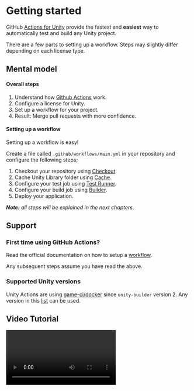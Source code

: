 
# Getting started

GitHub [Actions for Unity](https://github.com/game-ci/unity-actions) provide the fastest and
**easiest** way to automatically test and build any Unity project.

There are a few parts to setting up a workflow. Steps may slightly differ depending on each license
type.

## Mental model

#### Overall steps

1. Understand how [Github Actions](https://docs.github.com/en/actions) work.
2. Configure a license for Unity.
3. Set up a workflow for your project.
4. Result: Merge pull requests with more confidence.

#### Setting up a workflow

Setting up a workflow is easy!

Create a file called `.github/workflows/main.yml` in your repository and configure the following
steps;

1. Checkout your repository using [Checkout](https://github.com/marketplace/actions/checkout).
2. Cache Unity Library folder using [Cache](https://github.com/marketplace/actions/cache).
3. Configure your test job using
   [Test Runner](https://github.com/marketplace/actions/unity-test-runner).
4. Configure your build job using [Builder](https://github.com/marketplace/actions/unity-builder).
5. Deploy your application.

_**Note:** all steps will be explained in the next chapters._

## Support

### First time using GitHub Actions?

Read the official documentation on how to setup a
[workflow](https://help.github.com/en/actions/automating-your-workflow-with-github-actions/configuring-a-workflow).

Any subsequent steps assume you have read the above.

### Supported Unity versions

Unity Actions are using [game-ci/docker](https://github.com/game-ci/docker/) since `unity-builder`
version 2. Any version in this [list](/docs/docker/versions) can be used.

## Video Tutorial

<Video url="https://www.youtube-nocookie.com/embed/M2BZr02uai0" />

## Workflow examples

Below are workflow examples displaying various levels of complexity.

It is **recommended** to start from the
[Simple Example](/docs/github/getting-started#simple-example) and work your way down the page.

### Simple example

This example tests your project then builds it for a single target (WebGL in this case).

This example assumes that your Unity project is in the root of your repository.

```yaml
name: Actions 😎

on: [push, pull_request]

jobs:
  build:
    name: Build my project ✨
    runs-on: ubuntu-latest
    steps:
      # Checkout
      - name: Checkout repository
        uses: actions/checkout@v3
        with:
          lfs: true

      # Cache
      - uses: actions/cache@v3
        with:
          path: Library
          key: Library-${{ hashFiles('Assets/**', 'Packages/**', 'ProjectSettings/**') }}
          restore-keys: |
            Library-

      # Test
      - name: Run tests
        uses: game-ci/unity-test-runner@v2
        env:
          UNITY_LICENSE: ${{ secrets.UNITY_LICENSE }}
        with:
          githubToken: ${{ secrets.GITHUB_TOKEN }}

      # Build
      - name: Build project
        uses: game-ci/unity-builder@v2
        env:
          UNITY_LICENSE: ${{ secrets.UNITY_LICENSE }}
          UNITY_EMAIL: ${{ secrets.UNITY_EMAIL }}
          UNITY_PASSWORD: ${{ secrets.UNITY_PASSWORD }}
        with:
          targetPlatform: WebGL

      # Output
      - uses: actions/upload-artifact@v4
        with:
          name: Build
          path: build
```

### Simple example with Git LFS

If you are using GitHub's git-lfs hosting service to store your large binary assets, you will want
to cache them to avoid consuming massive amounts of bandwidth. The extra steps in this example try
to restore your git-lfs assets from a cache before doing a git lfs pull.

```yaml
name: Actions 😎

on: [push, pull_request]

jobs:
  build:
    name: Build my project ✨
    runs-on: ubuntu-latest
    steps:
      # Checkout (without LFS)
      - name: Checkout repository
        uses: actions/checkout@v3

      # Git LFS
      - name: Create LFS file list
        run: git lfs ls-files -l | cut -d' ' -f1 | sort > .lfs-assets-id

      - name: Restore LFS cache
        uses: actions/cache@v3
        id: lfs-cache
        with:
          path: .git/lfs
          key: ${{ runner.os }}-lfs-${{ hashFiles('.lfs-assets-id') }}

      - name: Git LFS Pull
        run: |
          git lfs pull
          git add .
          git reset --hard

      # Cache
      - uses: actions/cache@v3
        with:
          path: Library
          key: Library-${{ hashFiles('Assets/**', 'Packages/**', 'ProjectSettings/**') }}
          restore-keys: |
            Library-

      # Test
      - name: Run tests
        uses: game-ci/unity-test-runner@v2
        env:
          UNITY_LICENSE: ${{ secrets.UNITY_LICENSE }}
        with:
          githubToken: ${{ secrets.GITHUB_TOKEN }}

      # Build
      - name: Build project
        uses: game-ci/unity-builder@v2
        env:
          UNITY_LICENSE: ${{ secrets.UNITY_LICENSE }}
          UNITY_EMAIL: ${{ secrets.UNITY_EMAIL }}
          UNITY_PASSWORD: ${{ secrets.UNITY_PASSWORD }}
        with:
          targetPlatform: WebGL

      # Output
      - uses: actions/upload-artifact@v4
        with:
          name: Build
          path: build
```

### Advanced IL2CPP example

This example leverages the powerful Github Actions construct called a
[matrix](https://docs.github.com/en/actions/using-workflows/workflow-syntax-for-github-actions#jobsjob_idstrategy)
to test and build for multiple versions of Unity and several target platforms in parallel.

IL2CPP builds require the base operating system to match the build target.

Below is an example to build for all supported platforms with the IL2CPP scripting backend enabled
in the project settings.

> **Note: Tests are currently only compatible on Linux hosts.**

```yaml
name: Actions 😎

on: [push, pull_request]

jobs:
  buildAndTestForLinuxBasedPlatforms:
    name: Build for ${{ matrix.targetPlatform }}
    runs-on: ubuntu-latest
    strategy:
      fail-fast: false
      matrix:
        projectPath:
          - test-project
        unityVersion:
          - 2019.4.1f1
          - 2020.2.1f1
        targetPlatform:
          - StandaloneLinux64 # Build a Linux 64-bit standalone.
          - iOS # Build an iOS player.
          - Android # Build an Android player.
          - WebGL # WebGL.
    steps:
      - uses: actions/checkout@v3
        with:
          fetch-depth: 0
          lfs: true
      - uses: actions/cache@v3
        with:
          path: ${{ matrix.projectPath }}/Library
          key:
            Library-${{ matrix.projectPath }}-${{ matrix.targetPlatform }}-${{
            hashFiles(matrix.projectPath) }}
          restore-keys: |
            Library-${{ matrix.projectPath }}-${{ matrix.targetPlatform }}-
            Library-${{ matrix.projectPath }}-
            Library-
      - uses: game-ci/unity-test-runner@v2
        id: testRunner
        env:
          UNITY_LICENSE: ${{ secrets.UNITY_LICENSE }}
        with:
          projectPath: ${{ matrix.projectPath }}
          unityVersion: ${{ matrix.unityVersion }}
          githubToken: ${{ secrets.GITHUB_TOKEN }}
      - uses: actions/upload-artifact@v4
        if: always()
        with:
          name: Test results (all modes)
          path: ${{ steps.testRunner.outputs.artifactsPath }}
      - if: matrix.targetPlatform == 'Android'
        uses: jlumbroso/free-disk-space@v1.2.0
      - uses: game-ci/unity-builder@v2
        env:
          UNITY_LICENSE: ${{ secrets.UNITY_LICENSE }}
          UNITY_EMAIL: ${{ secrets.UNITY_EMAIL }}
          UNITY_PASSWORD: ${{ secrets.UNITY_PASSWORD }}
        with:
          projectPath: ${{ matrix.projectPath }}
          unityVersion: ${{ matrix.unityVersion }}
          targetPlatform: ${{ matrix.targetPlatform }}
          customParameters: '-myParameter myValue -myBoolean -ThirdParameter andItsValue'
      - uses: actions/upload-artifact@v4
        with:
          name: Build
          path: build

  buildForWindowsBasedPlatforms:
    name: Build for ${{ matrix.targetPlatform }}
    runs-on: windows-2019
    strategy:
      fail-fast: false
      matrix:
        projectPath:
          - test-project
        unityVersion:
          - 2019.4.1f1
          - 2020.2.1f1
        targetPlatform:
          - StandaloneWindows # Build a Windows 32-bit standalone.
          - StandaloneWindows64 # Build a Windows 64-bit standalone.
          - tvOS # Build an AppleTV player.
          - WSAPlayer # Build a UWP App.

    steps:
      - uses: actions/checkout@v3
        with:
          fetch-depth: 0
          lfs: true
      - uses: actions/cache@v3
        with:
          path: ${{ matrix.projectPath }}/Library
          key:
            Library-${{ matrix.projectPath }}-${{ matrix.targetPlatform }}-${{
            hashFiles(matrix.projectPath) }}
          restore-keys: |
            Library-${{ matrix.projectPath }}-${{ matrix.targetPlatform }}-
            Library-${{ matrix.projectPath }}-
            Library-
      - uses: game-ci/unity-builder@v2
        env:
          UNITY_LICENSE: ${{ secrets.UNITY_LICENSE }}
          UNITY_EMAIL: ${{ secrets.UNITY_EMAIL }}
          UNITY_PASSWORD: ${{ secrets.UNITY_PASSWORD }}
        with:
          projectPath: ${{ matrix.projectPath }}
          unityVersion: ${{ matrix.unityVersion }}
          targetPlatform: ${{ matrix.targetPlatform }}
          customParameters: '-myParameter myValue -myBoolean -ThirdParameter andItsValue'
      - uses: actions/upload-artifact@v4
        with:
          name: Build
          path: build

  buildForMacOSBasedPlatforms:
    name: Build for ${{ matrix.targetPlatform }}
    runs-on: macos-latest
    strategy:
      fail-fast: false
      matrix:
        projectPath:
          - test-project
        unityVersion:
          - 2019.4.1f1
          - 2020.2.1f1
        targetPlatform:
          - StandaloneOSX # Build a macOS standalone.

    steps:
      - uses: actions/checkout@v3
        with:
          fetch-depth: 0
          lfs: true

      - uses: actions/cache@v3
        with:
          path: ${{ matrix.projectPath }}/Library
          key:
            Library-${{ matrix.projectPath }}-${{ matrix.targetPlatform }}-${{
            hashFiles(matrix.projectPath) }}
          restore-keys: |
            Library-${{ matrix.projectPath }}-${{ matrix.targetPlatform }}-
            Library-${{ matrix.projectPath }}-
            Library-

      - uses: game-ci/unity-builder@v2
        env:
          UNITY_LICENSE: ${{ secrets.UNITY_LICENSE }}
          UNITY_EMAIL: ${{ secrets.UNITY_EMAIL }}
          UNITY_PASSWORD: ${{ secrets.UNITY_PASSWORD }}
        with:
          projectPath: ${{ matrix.projectPath }}
          unityVersion: ${{ matrix.unityVersion }}
          targetPlatform: ${{ matrix.targetPlatform }}
          customParameters: '-myParameter myValue -myBoolean -ThirdParameter andItsValue'

      - uses: actions/upload-artifact@v4
        with:
          name: Build
          path: build
```
